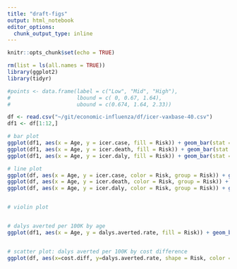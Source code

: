 ```yaml
---
title: "draft-figs"
output: html_notebook
editor_options: 
  chunk_output_type: inline
---
```


```r
knitr::opts_chunk$set(echo = TRUE)
```

```r
rm(list = ls(all.names = TRUE))
library(ggplot2)
library(tidyr)
```

```r
#points <- data.frame(label = c("Low", "Mid", "High"),
#                     lbound = c( 0, 0.67, 1.64),
#                     ubound = c(0.674, 1.64, 2.33))

df <- read.csv("~/git/economic-influenza/df/icer-vaxbase-40.csv")
df1 <- df[1:12,]

# bar plot
ggplot(df1, aes(x = Age, y = icer.case, fill = Risk)) + geom_bar(stat = "identity", position = "dodge")
ggplot(df1, aes(x = Age, y = icer.death, fill = Risk)) + geom_bar(stat = "identity", position = "dodge")
ggplot(df1, aes(x = Age, y = icer.daly, fill = Risk)) + geom_bar(stat = "identity", position = "dodge")

# line plot
ggplot(df, aes(x = Age, y = icer.case, color = Risk, group = Risk)) + geom_point() + geom_line(linetype = "dotted")
ggplot(df, aes(x = Age, y = icer.death, color = Risk, group = Risk)) + geom_point() + geom_line(linetype = "dotted")
ggplot(df, aes(x = Age, y = icer.daly, color = Risk, group = Risk)) + geom_point() + geom_line(linetype = "dotted")


# violin plot


# dalys averted per 100K by age
ggplot(df1, aes(x = Age, y = dalys.averted.rate, fill = Risk)) + geom_bar(stat = "identity", position = "dodge")


# scatter plot: dalys averted per 100K by cost difference
ggplot(df, aes(x=cost.diff, y=dalys.averted.rate, shape = Risk, color = Age)) + geom_point()

```

